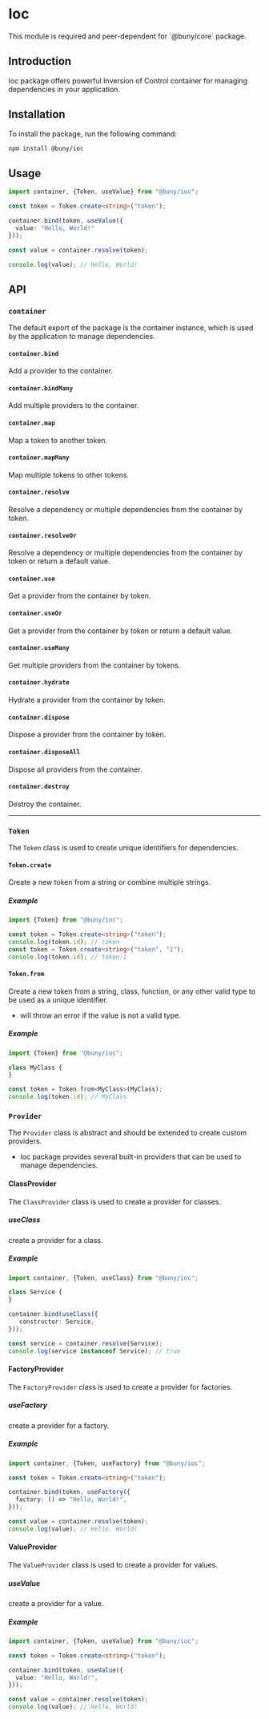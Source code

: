 
# Ioc

<Callout>
  This module is required and peer-dependent for `@buny/core` package.
</Callout>

## Introduction

Ioc package offers powerful Inversion of Control container for managing dependencies in your application.

## Installation

To install the package, run the following command:

```bash
npm install @buny/ioc
```

## Usage

```typescript
import container, {Token, useValue} from "@buny/ioc";

const token = Token.create<string>("token");

container.bind(token, useValue({
  value: "Hello, World!"
}));

const value = container.resolve(token);

console.log(value); // Hello, World!
```

## API

### `container`

The default export of the package is the container instance, which is used by the application to manage dependencies.

#### `container.bind`

Add a provider to the container.

#### `container.bindMany`

Add multiple providers to the container.

#### `container.map`

Map a token to another token.

#### `container.mapMany`

Map multiple tokens to other tokens.

#### `container.resolve`

Resolve a dependency or multiple dependencies from the container by token.

#### `container.resolveOr`

Resolve a dependency or multiple dependencies from the container by token or return a default value.

#### `container.use`

Get a provider from the container by token.

#### `container.useOr`

Get a provider from the container by token or return a default value.

#### `container.useMany`

Get multiple providers from the container by tokens.

#### `container.hydrate`

Hydrate a provider from the container by token.

#### `container.dispose`

Dispose a provider from the container by token.

#### `container.disposeAll`

Dispose all providers from the container.

#### `container.destroy`

Destroy the container.

---

### `Token`

The `Token` class is used to create unique identifiers for dependencies.

#### `Token.create`

Create a new token from a string or combine multiple strings.

##### Example

```typescript
import {Token} from "@buny/ioc";

const token = Token.create<string>("token");
console.log(token.id); // token
const token = Token.create<string>("token", "1");
console.log(token.id); // token:1
```

#### `Token.from`

Create a new token from a string, class, function, or any other valid type to be used as a unique identifier.

- will throw an error if the value is not a valid type.

##### Example

```typescript
import {Token} from "@buny/ioc";

class MyClass {
}

const token = Token.from<MyClass>(MyClass);
console.log(token.id); // MyClass
```

### `Provider`

The `Provider` class is abstract and should be extended to create custom providers.
- Ioc package provides several built-in providers that can be used to manage dependencies.

#### ClassProvider

The `ClassProvider` class is used to create a provider for classes.

##### useClass

create a provider for a class.

##### Example

```typescript
import container, {Token, useClass} from "@buny/ioc";

class Service {
}

container.bind(useClass({
   constructor: Service,
}));

const service = container.resolve(Service);
console.log(service instanceof Service); // true
```

#### FactoryProvider

The `FactoryProvider` class is used to create a provider for factories.

##### useFactory

create a provider for a factory.

##### Example

```typescript
import container, {Token, useFactory} from "@buny/ioc";

const token = Token.create<string>("token");

container.bind(token, useFactory({
  factory: () => "Hello, World!",
}));

const value = container.resolve(token);
console.log(value); // Hello, World!
```

#### ValueProvider

The `ValueProvider` class is used to create a provider for values.

##### useValue

create a provider for a value.

##### Example

```typescript
import container, {Token, useValue} from "@buny/ioc";

const token = Token.create<string>("token");

container.bind(token, useValue({
  value: "Hello, World!",
}));

const value = container.resolve(token);
console.log(value); // Hello, World!
```